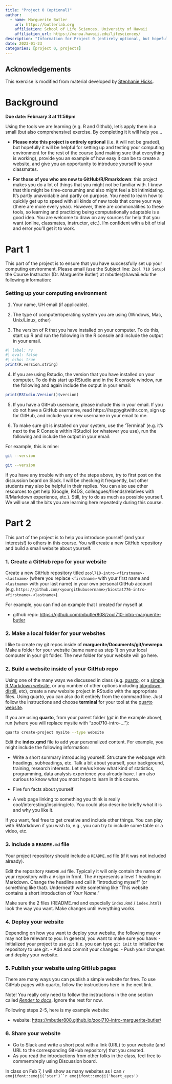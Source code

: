 ```yaml
---
title: "Project 0 (optional)"
author:
  - name: Marguerite Butler
    url: https://butlerlab.org
    affiliation: School of Life Sciences, University of Hawaii
    affiliation_url: https://manoa.hawaii.edu/lifesciences/
description: "Information for Project 0 (entirely optional, but hopefully useful and fun!)"
date: 2023-01-23
categories: [project 0, projects]
---
```

## Acknowledgements

This exercise is modified from material developed by [Stephanie Hicks](https://www.stephaniehicks.com).

# Background

**Due date: February 3 at 11:59pm**

Using the tools we are learning (e.g. R and Github), let's apply them in a small (but also comprehensive) exercise. By completing it it will help you...

-   **Please note this project is entirely optional** (i.e. it will not be graded), but hopefully it will be helpful for setting up and testing your computing environment for the rest of the course (and making sure that everything is working), provide you an example of how easy it can be to create a website, and give you an opportunity to introduce yourself to your classmates.

-   **For those of you who are new to GitHub/R/Rmarkdown**: this project makes you do a lot of things that you might not be familiar with. I know that this might be time-consuming and also might feel a bit intimidating. It's partly unavoidable and partly on purpose. You need to learn how to quickly get up to speed with all kinds of new tools that come your way (there are more every year). However, there are commonalities to these tools, so learning and practicing being computationally adaptable is a good idea. You are welcome to draw on any sources for help that you want (online, classmates, instructor, etc.). I'm confident with a bit of trial and error you'll get it to work.

# Part 1

This part of the project is to ensure that you have successfully set up your computing environment. Please email (use the Subject line: `Zool 710 Setup`) the Course Instructor (Dr. Marguerite Butler) at mbutler\@hawaii.edu the following information:

### Setting up your computing environment

1.  Your name, UH email (if applicable).

2.  The type of computer/operating system you are using (Windows, Mac, Unix/Linux, other)

3.  The version of R that you have installed on your computer. To do this, start up R and run the following in the R console and include the output in your email.

```r
#| label: rv
#| eval: false
#| echo: true
print(R.version.string)
```

4.  If you are using Rstudio, the version that you have installed on your computer. To do this start up RStudio and in the R console window, run the following and again include the output in your email:

```r
print(RStudio.Version()$version)
```

5.  If you have a GitHub username, please include this in your email. If you do not have a GitHub username, read https://happygitwithr.com, sign up for GitHub, and include your new username in your email to me.

6.  To make sure git is installed on your system, use the 'Terminal' (e.g. it's next to the R Console within RStudio) (or whatever you use), run the following and include the output in your email:

For example, this is mine:

```.bash
git --version
```

```bash
git --version
```

If you have any trouble with any of the steps above, try to first post on the discussion board on Slack. I will be checking it frequently, but other students may also be helpful in their replies. You can also use other resources to get help (Google, R4DS, colleagues/friends/relatives with R/Markdown experience, etc.). Still, try to do as much as possible yourself. We will use all the bits you are learning here repeatedly during this course.

# Part 2

This part of the project is to help you introduce yourself (and your interests!) to others in this course. You will create a new GitHub repository and build a small website about yourself.

### 1. Create a GitHub repo for your website

Create a new GitHub repository titled `zool710-intro-<firstname>-<lastname>` (where you replace `<firstname>` with your first name and `<lastname>` with your last name) in your own personal GitHub account (e.g. `https://github.com/<yourgithubusername>/biostat776-intro-<firstname>-<lastname>`).

For example, you can find an example that I created for myself at

-   github repo: <https://github.com/mbutler808/zool710-intro-marguerite-butler>

### 2. Make a local folder for your websites

I like to create my git repos inside of **marguerite/Documents/git/newrepo**. Make a folder for your website (same name as step 1) on your local computer in your git folder. The new folder for your website will go here.

### 2. Build a website inside of your GitHub repo

Using one of the many ways we discussed in class (e.g. [quarto](hhttps://quarto.org/docs/websites/), or a [simple R Markdown website](https://bookdown.org/yihui/rmarkdown/rmarkdown-site.html), or any number of other options including  [blogdown](https://bookdown.org/yihui/blogdown/), [distill](https://rstudio.github.io/distill/website.html), etc), create a new website project in RStudio with the appropriate files. Using quarto, you can also do it entirely from the command line. Just follow the instructions and choose **terminal** for your tool at the [quarto website](https://quarto.org/docs/websites/).

If you are using **quarto**, from your parent folder (*git* in the example above), run (where you will replace mysite with "zool710-intro-..."):

```.bash
quarto create-project mysite --type website
```
Edit the **index.qmd** file to add your personalized content.
For example, you might include the following information:

-   Write a short summary introducing yourself. Structure the webpage with headings, subheadings, etc. Talk a bit about yourself, your background, training, research interests. Let me/us know what kind of statistics, programming, data analysis experience you already have. I am also curious to know what you most hope to learn in this course.

-   Five fun facts about yourself

-   A web page linking to something you think is really cool/interesting/inspiring/etc. You could also describe briefly what it is and why you like it.

If you want, feel free to get creative and include other things. You can play with RMarkdown if you wish to, e.g., you can try to include some table or a video, etc.

### 3. Include a `README.md` file

Your project repository should include a `README.md` file (if it was not included already).

Edit the repository `README.md` file. Typically it will only contain the name of your repository with a `#` sign in front. The `#` represents a level 1 heading in Markdown. Change the headline and call it "Introducing myself" (or something like that). Underneath write something like "This website contains a short introduction of *Your Name*."

Make sure the 2 files (README.md and especially `index.Rmd` / `index.html`) look the way you want. Make changes until everything works.

### 4. Deploy your website

Depending on how you want to deploy your website, the following may or may not be relevant to you. In general, you want to make sure you have:
- Initialized your project to use `git` (i.e. you can type `git init` to initialize the repository to use git.
- Add and commit your changes.
- Push your changes and deploy your website.

### 5. Publish your website using GitHub pages

There are many ways you can publish a simple website for free.  To use GitHub pages with quarto, follow the instructions here in the next link.

Note! You really only need to follow the instructions in the one section called [*Render to docs*](https://quarto.org/docs/publishing/github-pages.html#render-to-docs).  Ignore the rest for now.


Following steps 2-5, here is my example website:

-   website: <https://mbutler808.github.io/zool710-intro-marguerite-butler/>

### 6. Share your website

-   Go to Slack and write a short post with a link (URL) to your website (and URL to the corresponding GitHub repository) that you created.
-   As you read the introductions from other folks in the class, feel free to comment/reply using Discussion board.

In class on Feb 7, I will show as many websites as I can `r emojifont::emoji('star')``r emojifont::emoji('heart_eyes')`
